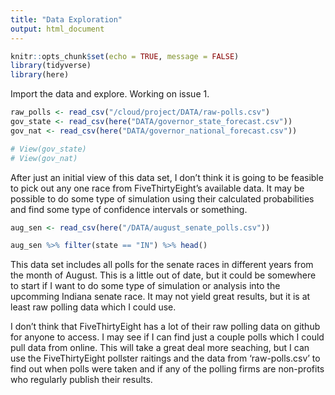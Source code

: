 ```yaml
---
title: "Data Exploration"
output: html_document
---
```


```r
knitr::opts_chunk$set(echo = TRUE, message = FALSE)
library(tidyverse)
library(here)
```

Import the data and explore. Working on issue 1.

```r
raw_polls <- read_csv("/cloud/project/DATA/raw-polls.csv")
gov_state <- read_csv(here("DATA/governor_state_forecast.csv"))
gov_nat <- read_csv(here("DATA/governor_national_forecast.csv"))

# View(gov_state)
# View(gov_nat)
```

After just an initial view of this data set, I don't think it is going to be feasible to pick out any one race from FiveThirtyEight's available data. It may be possible to do some type of simulation using their calculated probabilities and find some type of confidence intervals or something.

```r
aug_sen <- read_csv(here("/DATA/august_senate_polls.csv"))

aug_sen %>% filter(state == "IN") %>% head()
```

This data set includes all polls for the senate races in different years from the month of August. This is a little out of date, but it could be somewhere to start if I want to do some type of simulation or analysis into the upcomming Indiana senate race. It may not yield great results, but it is at least raw polling data which I could use.

I don't think that FiveThirtyEight has a lot of their raw polling data on github for anyone to access. I may see if I can find just a couple polls which I could pull data from online. This will take a great deal more seaching, but I can use the FiveThirtyEight pollster raitings and the data from 'raw-polls.csv' to find out when polls were taken and if any of the polling firms are non-profits who regularly publish their results. 







